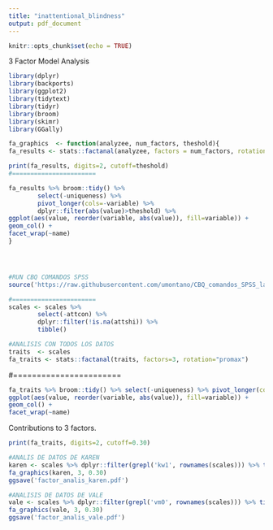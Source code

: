 ```yaml
---
title: "inattentional_blindness"
output: pdf_document
---
```


```r
knitr::opts_chunk$set(echo = TRUE)
```

3 Factor Model Analysis 

```r
library(dplyr)
library(backports)
library(ggplot2)
library(tidytext)
library(tidyr)
library(broom)
library(skimr)
library(GGally)

fa_graphics  <- function(analyzee, num_factors, theshold){
fa_results <- stats::factanal(analyzee, factors = num_factors, rotation="promax")

print(fa_results, digits=2, cutoff=theshold)
#=======================

fa_results %>% broom::tidy() %>% 
        select(-uniqueness) %>% 
        pivot_longer(cols=-variable) %>% 
        dplyr::filter(abs(value)>theshold) %>%
ggplot(aes(value, reorder(variable, abs(value)), fill=variable)) +
geom_col() +
facet_wrap(~name)
}





```



```r
#RUN CBQ COMANDOS SPSS
source('https://raw.githubusercontent.com/umontano/CBQ_comandos_SPSS_lab_ChyC/main/CBQ_SIN_INVERTIDOS_lab_CHyC.R')

#=======================
scales <- scales %>%
        select(-attcon) %>% 
        dplyr::filter(!is.na(attshi)) %>%
        tibble()

#ANALISIS CON TODOS LOS DATOS
traits  <- scales
fa_traits <- stats::factanal(traits, factors=3, rotation="promax")
```


#=======================

```r
fa_traits %>% broom::tidy() %>% select(-uniqueness) %>% pivot_longer(cols=-variable) %>% dplyr::filter(abs(value)>.30) %>%
ggplot(aes(value, reorder(variable, abs(value)), fill=variable)) +
geom_col() +
facet_wrap(~name)

```

Contributions to 3 factors.

```r
print(fa_traits, digits=2, cutoff=0.30)

#ANALIS DE DATOS DE KAREN 
karen <- scales %>% dplyr::filter(grepl('kw1', rownames(scales))) %>% tibble()
fa_graphics(karen, 3, 0.30)
ggsave('factor_analis_karen.pdf')

#ANALISIS DE DATOS DE VALE
vale <- scales %>% dplyr::filter(grepl('vm0', rownames(scales))) %>% tibble()
fa_graphics(vale, 3, 0.30)
ggsave('factor_analis_vale.pdf')
```

